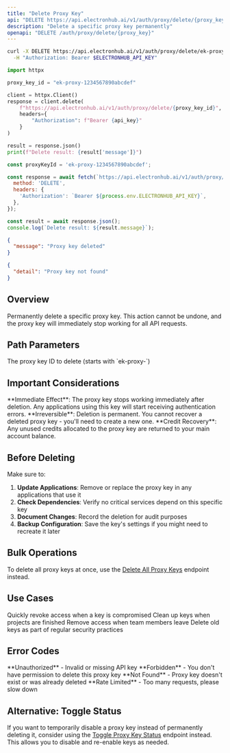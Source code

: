 ```yaml
---
title: "Delete Proxy Key"
api: "DELETE https://api.electronhub.ai/v1/auth/proxy/delete/{proxy_key}"
description: "Delete a specific proxy key permanently"
openapi: "DELETE /auth/proxy/delete/{proxy_key}"
---
```



<RequestExample>

```bash cURL
curl -X DELETE https://api.electronhub.ai/v1/auth/proxy/delete/ek-proxy-1234567890abcdef \
  -H "Authorization: Bearer $ELECTRONHUB_API_KEY"
```

```python Python
import httpx

proxy_key_id = "ek-proxy-1234567890abcdef"

client = httpx.Client()
response = client.delete(
    f"https://api.electronhub.ai/v1/auth/proxy/delete/{proxy_key_id}",
    headers={
        "Authorization": f"Bearer {api_key}"
    }
)

result = response.json()
print(f"Delete result: {result['message']}")
```

```javascript Node.js
const proxyKeyId = 'ek-proxy-1234567890abcdef';

const response = await fetch(`https://api.electronhub.ai/v1/auth/proxy/delete/${proxyKeyId}`, {
  method: 'DELETE',
  headers: {
    'Authorization': `Bearer ${process.env.ELECTRONHUB_API_KEY}`,
  },
});

const result = await response.json();
console.log(`Delete result: ${result.message}`);
```

</RequestExample>

<ResponseExample>

```json Success Response
{
  "message": "Proxy key deleted"
}
```

```json Error Response
{
  "detail": "Proxy key not found"
}
```

</ResponseExample>

## Overview

Permanently delete a specific proxy key. This action cannot be undone, and the proxy key will immediately stop working for all API requests.

## Path Parameters

<ParamField path="proxy_key" type="string" required>
  The proxy key ID to delete (starts with `ek-proxy-`)
</ParamField>

## Important Considerations

<Warning>
**Immediate Effect**: The proxy key stops working immediately after deletion. Any applications using this key will start receiving authentication errors.
</Warning>

<Warning>
**Irreversible**: Deletion is permanent. You cannot recover a deleted proxy key - you'll need to create a new one.
</Warning>

<Info>
**Credit Recovery**: Any unused credits allocated to the proxy key are returned to your main account balance.
</Info>

## Before Deleting

Make sure to:

1. **Update Applications**: Remove or replace the proxy key in any applications that use it
2. **Check Dependencies**: Verify no critical services depend on this specific key
3. **Document Changes**: Record the deletion for audit purposes
4. **Backup Configuration**: Save the key's settings if you might need to recreate it later

## Bulk Operations

To delete all proxy keys at once, use the [Delete All Proxy Keys](/api-reference/proxy-delete-all) endpoint instead.

## Use Cases

<CardGroup cols={2}>
  <Card title="Security Incident" icon="shield-exclamation">
    Quickly revoke access when a key is compromised
  </Card>
  <Card title="Project Completion" icon="check-circle">
    Clean up keys when projects are finished
  </Card>
  <Card title="Team Changes" icon="user-minus">
    Remove access when team members leave
  </Card>
  <Card title="Key Rotation" icon="refresh">
    Delete old keys as part of regular security practices
  </Card>
</CardGroup>

## Error Codes

<ResponseField name="401" type="error">
  **Unauthorized** - Invalid or missing API key
</ResponseField>

<ResponseField name="403" type="error">
  **Forbidden** - You don't have permission to delete this proxy key
</ResponseField>

<ResponseField name="404" type="error">
  **Not Found** - Proxy key doesn't exist or was already deleted
</ResponseField>

<ResponseField name="429" type="error">
  **Rate Limited** - Too many requests, please slow down
</ResponseField>

## Alternative: Toggle Status

If you want to temporarily disable a proxy key instead of permanently deleting it, consider using the [Toggle Proxy Key Status](/api-reference/proxy-toggle) endpoint instead. This allows you to disable and re-enable keys as needed. 